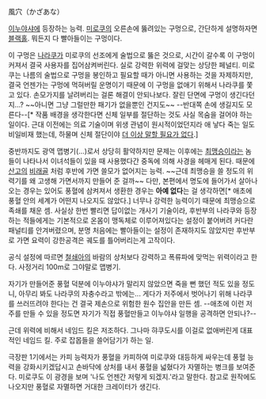 風穴（かざあな）

[[이누야샤]]에 등장하는 능력. [[미로쿠]]의 오른손에 뚫려있는 구멍으로, 간단하게 설명하자면 [[블랙홀]]. 뭐든지 다 빨아들이는 구멍이다.

이 구멍은 [[나라쿠]]가 미로쿠의 선조에게 술법으로 뚫은 것으로, 시간이 갈수록 이 구멍이 커져서 결국 사용자를 집어삼켜버린다. 실로 강력한 위력에 걸맞는 상당한 페널티. 미로쿠는 나름의 술법으로 구멍을 봉인하고 필요할 때가 아니면 사용하는 것을 자제하지만, 결국 언젠가는 구멍에 먹혀버릴 운명이기 때문에 이 구멍을 없애기 위해서 나라쿠를 쫓고 있다. 손모가지를 날려버리는 걸론 해결이 안되나보다. 잘린 단면에 구멍이 생긴다던지...? ~~아니면 그냥 그럴만한 패기가 없을뿐인 건지도~~ --반대쪽 손에 생길지도 모른다--[* 작품 배경을 생각한다면 신체 일부를 절단하는 것도 사실 목숨을 걸어야 하는 일이다. 근대 이전에는 의료 기술이며 위생 관념이 원시적이었던지라 애 낳다 죽는 일도 비일비재 했는데, 하물며 신체 절단이야 [[더 이상 말할 필요가 없다]].]

중반까지도 광역 맵병기(...)로서 상당히 활약하지만 문제는 이후에는 [[최맹승]]이라는 놈들이 나타나서 이녀석들이 있을 때 사용했다간 중독에 의해 사경을 헤매게 된다. 때문에 [[산고]]의 [[비래골]] 처럼 후반에 가면 쓸모가 없어지는 능력. ~~근데 최맹승을 쓸 정도의 위력기를 왜 고생해 가면서까지 만들어 준 걸까~~
다만, 본편에서 명도에 들어가서 살아나오는 경우는 있어도 풍혈에 삼켜져서 생환한 경우는 '''아예 없다'''는 걸 생각하면[* 애초에 풍혈 안의 세계가 어떤지 나오지도 않았다.] 너무나 강력한 능력이기 때문에 최맹승으로 족쇄를 채운 셈. 사실상 한번 빨리면 답이없는 개사기 기술이라, 후반부의 나라쿠와 등장하는 적들에게는 기본적으로 온몸이 맹독체로 이루어져있다는 설정이 붙어버려 커다란 패널티를 안겨버렸으며, 분명 처음에는 빨아들이는 설정이 존재하지도 않았지만 후반부로 가면 요력이 강한공격은 궤도를 틀어버리는게 고작이다.

공식 설정에 따르면 [[철쇄아]]의 바람의 상처보다 강력하고 폭류파에 맞먹는 위력이라고 한다. 사정거리 100m로 그야말로 맵병기.

자기가 만들어준 풍혈 덕분에 이누야샤가 말리지 않았으면 죽을 뻔 했던 적도 있을 정도니, 아무리 봐도 나라쿠의 자충수라고 밖에는... 게다가 저주에서 벗어나기 위해 나라쿠를 쓰러뜨려야 한다는 건 결국 제손으로 위험한 원수 집안을 만든 셈. --애초에 이런 저주를 만들 수 있을 정도면 자기가 직접 풍혈만들고 이누야샤 일행을 공격하면 안되나?--

근데 위력에 비해서 네임드 킬은 저조하다. 그나마 햐쿠도시를 이걸로 없애버린게 대표적인 네임드 킬. 주로 잡몹들을 쓸어담기가 하는 일.

극장판 1기에서는 카피 능력자가 풍혈을 카피하여 미로쿠와 대등하게 싸우는데 풍혈 능력을 강화시키겠답시고 손바닥에 상처를 내서 풍혈을 넓혔다가 자멸하는 병크를 보여준다. 미로쿠도 이 광경을 보며 '나도 언젠간 저렇게 되겠지.'라고 말한다. 참고로 원작에도 나오지만 풍혈로 자멸하면 거대한 크레이터가 생긴다.
